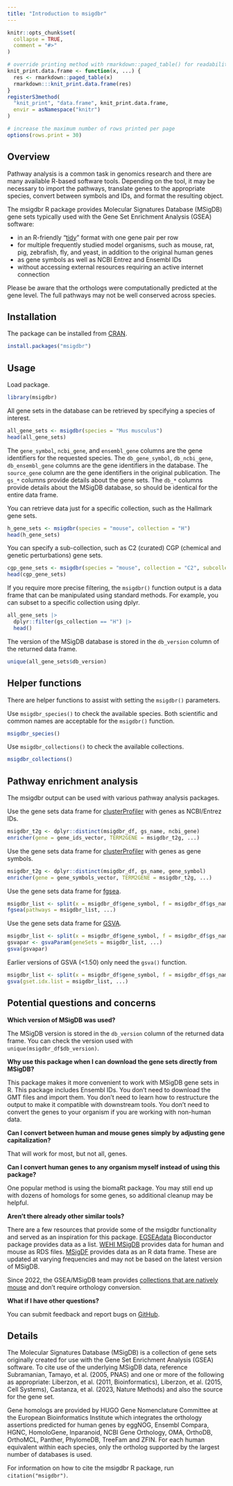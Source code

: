 ```yaml
---
title: "Introduction to msigdbr"
---
```


```r
knitr::opts_chunk$set(
  collapse = TRUE,
  comment = "#>"
)

# override printing method with rmarkdown::paged_table() for readability
knit_print.data.frame <- function(x, ...) {
  res <- rmarkdown::paged_table(x)
  rmarkdown:::knit_print.data.frame(res)
}
registerS3method(
  "knit_print", "data.frame", knit_print.data.frame,
  envir = asNamespace("knitr")
)

# increase the maximum number of rows printed per page
options(rows.print = 30)
```

## Overview

Pathway analysis is a common task in genomics research and there are many available R-based software tools.
Depending on the tool, it may be necessary to import the pathways, translate genes to the appropriate species, convert between symbols and IDs, and format the resulting object.

The msigdbr R package provides Molecular Signatures Database (MSigDB) gene sets typically used with the Gene Set Enrichment Analysis (GSEA) software:

* in an R-friendly "[tidy](https://r4ds.hadley.nz/data-tidy.html)" format with one gene pair per row
* for multiple frequently studied model organisms, such as mouse, rat, pig, zebrafish, fly, and yeast, in addition to the original human genes
* as gene symbols as well as NCBI Entrez and Ensembl IDs
* without accessing external resources requiring an active internet connection

Please be aware that the orthologs were computationally predicted at the gene level.
The full pathways may not be well conserved across species.

## Installation

The package can be installed from [CRAN](https://cran.r-project.org/package=msigdbr).

```r
install.packages("msigdbr")
```

## Usage

Load package.

```r
library(msigdbr)
```

All gene sets in the database can be retrieved by specifying a species of interest.

```r
all_gene_sets <- msigdbr(species = "Mus musculus")
head(all_gene_sets)
```

The `gene_symbol`, `ncbi_gene`, and `ensembl_gene` columns are the gene identifiers for the requested species.
The `db_gene_symbol`, `db_ncbi_gene`, `db_ensembl_gene` columns are the gene identifiers in the database.
The `source_gene` column are the gene identifiers in the original publication.
The `gs_*` columns provide details about the gene sets.
The `db_*` columns provide details about the MSigDB database, so should be identical for the entire data frame.

You can retrieve data just for a specific collection, such as the Hallmark gene sets.

```r
h_gene_sets <- msigdbr(species = "mouse", collection = "H")
head(h_gene_sets)
```

You can specify a sub-collection, such as C2 (curated) CGP (chemical and genetic perturbations) gene sets.

```r
cgp_gene_sets <- msigdbr(species = "mouse", collection = "C2", subcollection = "CGP")
head(cgp_gene_sets)
```

If you require more precise filtering, the `msigdbr()` function output is a data frame that can be manipulated using standard methods.
For example, you can subset to a specific collection using dplyr.

```r
all_gene_sets |>
  dplyr::filter(gs_collection == "H") |>
  head()
```

The version of the MSigDB database is stored in the `db_version` column of the returned data frame.

```r
unique(all_gene_sets$db_version)
```

## Helper functions

There are helper functions to assist with setting the `msigdbr()` parameters.

Use `msigdbr_species()` to check the available species.
Both scientific and common names are acceptable for the `msigdbr()` function.

```r
msigdbr_species()
```

Use `msigdbr_collections()` to check the available collections.

```r
msigdbr_collections()
```

## Pathway enrichment analysis

The msigdbr output can be used with various pathway analysis packages.

Use the gene sets data frame for [clusterProfiler](https://bioconductor.org/packages/clusterProfiler/) with genes as NCBI/Entrez IDs.

```r
msigdbr_t2g <- dplyr::distinct(msigdbr_df, gs_name, ncbi_gene)
enricher(gene = gene_ids_vector, TERM2GENE = msigdbr_t2g, ...)
```

Use the gene sets data frame for [clusterProfiler](https://bioconductor.org/packages/clusterProfiler/) with genes as gene symbols.

```r
msigdbr_t2g <- dplyr::distinct(msigdbr_df, gs_name, gene_symbol)
enricher(gene = gene_symbols_vector, TERM2GENE = msigdbr_t2g, ...)
```

Use the gene sets data frame for [fgsea](https://bioconductor.org/packages/fgsea/).

```r
msigdbr_list <- split(x = msigdbr_df$gene_symbol, f = msigdbr_df$gs_name)
fgsea(pathways = msigdbr_list, ...)
```

Use the gene sets data frame for [GSVA](https://bioconductor.org/packages/GSVA/).

```r
msigdbr_list <- split(x = msigdbr_df$gene_symbol, f = msigdbr_df$gs_name)
gsvapar <- gsvaParam(geneSets = msigdbr_list, ...)
gsva(gsvapar)
```

Earlier versions of GSVA (<1.50) only need the `gsva()` function.

```r
msigdbr_list <- split(x = msigdbr_df$gene_symbol, f = msigdbr_df$gs_name)
gsva(gset.idx.list = msigdbr_list, ...)
```

## Potential questions and concerns

**Which version of MSigDB was used?**

The MSigDB version is stored in the `db_version` column of the returned data frame.
You can check the version used with `unique(msigdbr_df$db_version)`.

**Why use this package when I can download the gene sets directly from MSigDB?**

This package makes it more convenient to work with MSigDB gene sets in R.
This package includes Ensembl IDs.
You don't need to download the GMT files and import them.
You don't need to learn how to restructure the output to make it compatible with downstream tools.
You don't need to convert the genes to your organism if you are working with non-human data.

**Can I convert between human and mouse genes simply by adjusting gene capitalization?**

That will work for most, but not all, genes.

**Can I convert human genes to any organism myself instead of using this package?**

One popular method is using the biomaRt package.
You may still end up with dozens of homologs for some genes, so additional cleanup may be helpful.

**Aren't there already other similar tools?**

There are a few resources that provide some of the msigdbr functionality and served as an inspiration for this package.
[EGSEAdata](https://doi.org/doi:10.18129/B9.bioc.EGSEAdata) Bioconductor package provides data as a list.
[WEHI MSigDB](https://bioinf.wehi.edu.au/MSigDB/) provides data for human and mouse as RDS files.
[MSigDF](https://github.com/ToledoEM/msigdf) provides data as an R data frame.
These are updated at varying frequencies and may not be based on the latest version of MSigDB.

Since 2022, the GSEA/MSigDB team provides [collections that are natively mouse](https://www.gsea-msigdb.org/gsea/msigdb/mouse/collections.jsp) and don't require orthology conversion.

**What if I have other questions?**

You can submit feedback and report bugs on [GitHub](https://github.com/igordot/msigdbr/issues).

## Details

The Molecular Signatures Database (MSigDB) is a collection of gene sets originally created for use with the Gene Set Enrichment Analysis (GSEA) software.
To cite use of the underlying MSigDB data, reference Subramanian, Tamayo, et al. (2005, PNAS) and one or more of the following as appropriate: Liberzon, et al. (2011, Bioinformatics), Liberzon, et al. (2015, Cell Systems), Castanza, et al. (2023, Nature Methods) and also the source for the gene set.

Gene homologs are provided by HUGO Gene Nomenclature Committee at the European Bioinformatics Institute which integrates the orthology assertions predicted for human genes by eggNOG, Ensembl Compara, HGNC, HomoloGene, Inparanoid, NCBI Gene Orthology, OMA, OrthoDB, OrthoMCL, Panther, PhylomeDB, TreeFam and ZFIN.
For each human equivalent within each species, only the ortholog supported by the largest number of databases is used.

For information on how to cite the msigdbr R package, run `citation("msigdbr")`.
